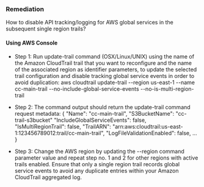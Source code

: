 ### Remediation

How to disable API tracking/logging for AWS global services in the subsequent single region trails?

#### Using AWS Console

- Step 1: Run update-trail command (OSX/Linux/UNIX) using the name of the Amazon CloudTrail trail that you want to reconfigure and the name of the associated region as identifier parameters, to update the selected trail configuration and disable tracking global service events in order to avoid duplication:
  aws cloudtrail update-trail
  --region us-east-1
  --name cc-main-trail
  --no-include-global-service-events
  --no-is-multi-region-trail

- Step 2: The command output should return the update-trail command request metadata:
  {
  "Name": "cc-main-trail",
  "S3BucketName": "cc-trail-s3bucket"
  "IncludeGlobalServiceEvents": false,
  "IsMultiRegionTrail": false,
  "TrailARN": "arn:aws:cloudtrail:us-east-1:123456789012:trail/cc-main-trail",
  "LogFileValidationEnabled": false,
  ...
  }

- Step 3: Change the AWS region by updating the --region command parameter value and repeat step no. 1 and 2 for other regions with active trails enabled. Ensure that only a single region trail records global service events to avoid any duplicate entries within your Amazon CloudTrail aggregated log.
